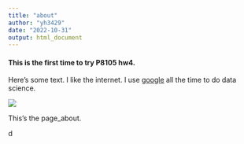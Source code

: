 ```yaml
---
title: "about"
author: "yh3429"
date: "2022-10-31"
output: html_document
---
```




#### This is the first time to try P8105 hw4.



Here's some text. I like the internet. I use [google](https://www.google.com/) all the time to do data science.

<img src="image/orlando.jpg" style="longth：80%"> 

This's the page_about.

d
